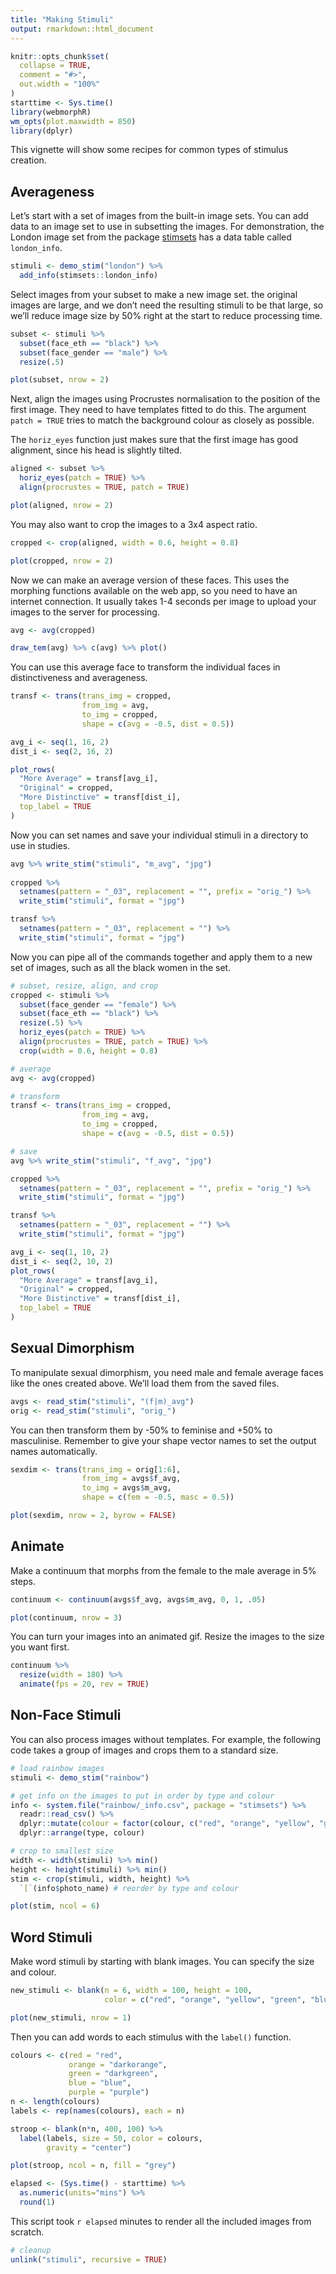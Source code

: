 ```yaml
---
title: "Making Stimuli"
output: rmarkdown::html_document
---
```


```r
knitr::opts_chunk$set(
  collapse = TRUE,
  comment = "#>",
  out.width = "100%"
)
starttime <- Sys.time()
library(webmorphR)
wm_opts(plot.maxwidth = 850)
library(dplyr)
```


This vignette will show some recipes for common types of stimulus creation.

## Averageness

Let's start with a set of images from the built-in image sets. You can add data to an image set to use in subsetting the images. For demonstration, the London image set from the package [stimsets](https://github.com/debruine/stimsets) has a data table called `london_info`.

```r
stimuli <- demo_stim("london") %>%
  add_info(stimsets::london_info)
```

Select images from your subset to make a new image set. the original images are large, and we don't need the resulting stimuli to be that large, so we'll reduce image size by 50% right at the start to reduce processing time.

```r
subset <- stimuli %>%
  subset(face_eth == "black") %>%
  subset(face_gender == "male") %>%
  resize(.5)
```

```r
plot(subset, nrow = 2)
```

Next, align the images using Procrustes normalisation to the position of the first image. They need to have templates fitted to do this. The argument `patch = TRUE` tries to match the background colour as closely as possible. 

The `horiz_eyes` function just makes sure that the first image has good alignment, since his head is slightly tilted.

```r
aligned <- subset %>%
  horiz_eyes(patch = TRUE) %>%
  align(procrustes = TRUE, patch = TRUE)
```

```r
plot(aligned, nrow = 2)
```

You may also want to crop the images to a 3x4 aspect ratio.

```r
cropped <- crop(aligned, width = 0.6, height = 0.8)
```

```r
plot(cropped, nrow = 2)
```

Now we can make an average version of these faces. This uses the morphing functions available on the web app, so you need to have an internet connection. It usually takes 1-4 seconds per image to upload your images to the server for processing.

```r
avg <- avg(cropped)
```

```r
draw_tem(avg) %>% c(avg) %>% plot()
```

You can use this average face to transform the individual faces in distinctiveness and averageness. 

```r
transf <- trans(trans_img = cropped,
                from_img = avg,
                to_img = cropped,
                shape = c(avg = -0.5, dist = 0.5))
```


```r
avg_i <- seq(1, 16, 2)
dist_i <- seq(2, 16, 2)

plot_rows(
  "More Average" = transf[avg_i],
  "Original" = cropped,
  "More Distinctive" = transf[dist_i],
  top_label = TRUE
)
```

Now you can set names and save your individual stimuli in a directory to use in studies.

```r
avg %>% write_stim("stimuli", "m_avg", "jpg")
                                         
cropped %>%
  setnames(pattern = "_03", replacement = "", prefix = "orig_") %>%
  write_stim("stimuli", format = "jpg")

transf %>%
  setnames(pattern = "_03", replacement = "") %>%
  write_stim("stimuli", format = "jpg")
```

Now you can pipe all of the commands together and apply them to a new set of images, such as all the black women in the set.

```r

# subset, resize, align, and crop
cropped <- stimuli %>%
  subset(face_gender == "female") %>%
  subset(face_eth == "black") %>%
  resize(.5) %>%
  horiz_eyes(patch = TRUE) %>%
  align(procrustes = TRUE, patch = TRUE) %>%
  crop(width = 0.6, height = 0.8)

# average
avg <- avg(cropped)

# transform
transf <- trans(trans_img = cropped,
                from_img = avg,
                to_img = cropped,
                shape = c(avg = -0.5, dist = 0.5))

# save
avg %>% write_stim("stimuli", "f_avg", "jpg")

cropped %>%
  setnames(pattern = "_03", replacement = "", prefix = "orig_") %>%
  write_stim("stimuli", format = "jpg")

transf %>%
  setnames(pattern = "_03", replacement = "") %>%
  write_stim("stimuli", format = "jpg")

```

```r
avg_i <- seq(1, 10, 2)
dist_i <- seq(2, 10, 2)
plot_rows(
  "More Average" = transf[avg_i],
  "Original" = cropped,
  "More Distinctive" = transf[dist_i],
  top_label = TRUE
)
```

## Sexual Dimorphism

To manipulate sexual dimorphism, you need male and female average faces like the ones created above. We'll load them from the saved files.

```r
avgs <- read_stim("stimuli", "(f|m)_avg")
orig <- read_stim("stimuli", "orig_")
```

You can then transform them by -50% to feminise and +50% to masculinise. Remember to give your shape vector names to set the output names automatically.

```r
sexdim <- trans(trans_img = orig[1:6],
                from_img = avgs$f_avg,
                to_img = avgs$m_avg,
                shape = c(fem = -0.5, masc = 0.5))
```

```r
plot(sexdim, nrow = 2, byrow = FALSE)
```


## Animate

Make a continuum that morphs from the female to the male average in 5% steps.

```r
continuum <- continuum(avgs$f_avg, avgs$m_avg, 0, 1, .05)
```

```r
plot(continuum, nrow = 3)
```

You can turn your images into an animated gif. Resize the images to the size you want first.

```r
continuum %>%
  resize(width = 180) %>%
  animate(fps = 20, rev = TRUE)
```

## Non-Face Stimuli

You can also process images without templates. For example, the following code takes a group of images and crops them to a standard size.

```r
# load rainbow images
stimuli <- demo_stim("rainbow")

# get info on the images to put in order by type and colour
info <- system.file("rainbow/_info.csv", package = "stimsets") %>%
  readr::read_csv() %>%
  dplyr::mutate(colour = factor(colour, c("red", "orange", "yellow", "green", "blue", "purple"))) %>%
  dplyr::arrange(type, colour)

# crop to smallest size
width <- width(stimuli) %>% min()
height <- height(stimuli) %>% min()
stim <- crop(stimuli, width, height) %>%
  `[`(info$photo_name) # reorder by type and colour

plot(stim, ncol = 6)
```


## Word Stimuli

Make word stimuli by starting with blank images. You can specify the size and colour.

```r
new_stimuli <- blank(n = 6, width = 100, height = 100, 
                     color = c("red", "orange", "yellow", "green", "blue", "purple"))
```


```r
plot(new_stimuli, nrow = 1)
```

Then you can add words to each stimulus with the `label()` function.

```r
colours <- c(red = "red", 
             orange = "darkorange", 
             green = "darkgreen", 
             blue = "blue", 
             purple = "purple")
n <- length(colours)
labels <- rep(names(colours), each = n)

stroop <- blank(n*n, 400, 100) %>%
  label(labels, size = 50, color = colours, 
        gravity = "center")
```

```r
plot(stroop, ncol = n, fill = "grey")
```




```r
elapsed <- (Sys.time() - starttime) %>%
  as.numeric(units="mins") %>%
  round(1)
```

This script took `r elapsed` minutes to render all the included images from scratch.


```r
# cleanup
unlink("stimuli", recursive = TRUE)
```


